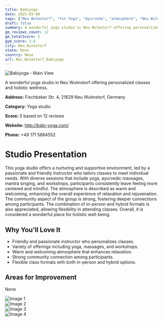 ```yaml
---
title: Babiyoga
date: 2025-03-08
tags: ["Neu Wulmstorf", "Yin Yoga", "Ayurveda", "atmosphere", "Neu Wulmstorf"]  
draft: false
summary: A wonderful yoga studio in Neu Wulmstorf offering personalized classes and holistic wellness.
gm_reviews_count: 12
gm_totalScore: 5
gym_score: 3.6
city: Neu_Wulmstorf
state: None
country: None
url: Neu_Wulmstorf_Babiyoga
---
```


<div className="aspect-[16/9] relative my-8">
  <img 
    src="https://lh5.googleusercontent.com/p/AF1QipM6MW98R4GkXOIfW-sE9GCBSEXtdLknn169b3Lm=w1920-h1080-k-no"
    alt="Babiyoga - Main View"
    className="object-cover absolute inset-0 w-full h-full rounded-lg"
  />
</div>

A wonderful yoga studio in Neu Wulmstorf offering personalized classes and holistic wellness.

**Address:** Fischbeker Str. 4, 21629 Neu Wulmstorf, Germany

**Category:** Yoga studio

**Score:** 5 based on 12 reviews

**Website:** http://babi-yoga.com/

**Phone:** +49 171 5884552

# Studio Presentation

This yoga studio offers a nurturing and supportive environment, led by a passionate and friendly instructor who tailors classes to meet individual needs. With diverse sessions that include yoga, ayurvedic massages, mantra singing, and workshops, participants consistently leave feeling more centered and mindful. The atmosphere is described as warm and welcoming, enhancing the overall experience of relaxation and rejuvenation. The community aspect of the group is strong, fostering deeper connections among participants. The combination of in-person and hybrid formats is also appreciated, allowing flexibility in attending classes. Overall, it is considered a wonderful place for holistic well-being.

## Why You'll Love It

- Friendly and passionate instructor who personalizes classes.
- Variety of offerings including yoga, massages, and workshops.
- Warm and welcoming atmosphere that enhances relaxation.
- Strong community connection among participants.
- Flexible class formats with both in-person and hybrid options.

## Areas for Improvement

None

<div className="grid grid-cols-1 xl:grid-cols-2 gap-4 my-8">
<div className="aspect-[4/3] relative"><img src="https://lh5.googleusercontent.com/p/AF1QipM8VMqlumyBs4FMgGjNytPAa1xfSdgFO95-Zlc5=w1920-h1080-k-no" alt="Image 1" className="object-cover absolute inset-0 w-full h-full rounded-lg" /></div>
<div className="aspect-[4/3] relative"><img src="https://lh5.googleusercontent.com/p/AF1QipNKDdPZJ3UqIA4Ftbeubsf9p1FF1pVy9GXwU1T4=w1920-h1080-k-no" alt="Image 2" className="object-cover absolute inset-0 w-full h-full rounded-lg" /></div>
<div className="aspect-[4/3] relative"><img src="https://lh5.googleusercontent.com/p/AF1QipOQNF4sRiHZWNnqlI1qZu-9Fjh2etlKabyfIdZz=w1920-h1080-k-no" alt="Image 3" className="object-cover absolute inset-0 w-full h-full rounded-lg" /></div>
<div className="aspect-[4/3] relative"><img src="https://lh5.googleusercontent.com/p/AF1QipN9LtAvZQB0-rhYnPeof2H1Ge_mb_MWQuLj-6G1=w1920-h1080-k-no" alt="Image 4" className="object-cover absolute inset-0 w-full h-full rounded-lg" /></div>
</div>